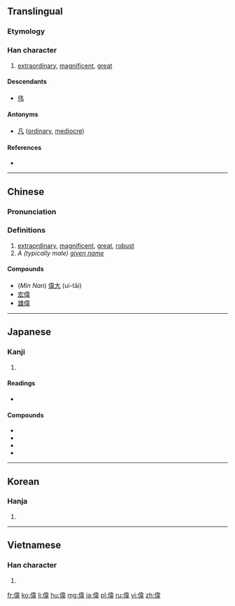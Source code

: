 {{also|伟}}
==Translingual==

===Etymology===
{{Han compound|人|alt1=亻|韋}}<!-- Unclear to me if liushu is psc or ic (people dancing) -->

===Han character===
{{Han char|rn=9|rad=人|as=09|sn=12|four=2425<sub>6</sub>|canj=人木一手 (ODMQ)|ids=⿰[[亻]][[韋]]}}

# [[extraordinary]], [[magnificent]], [[great]]

====Descendants====
* [[伟]]

====Antonyms====
* [[凡]] ([[ordinary]], [[mediocre]])

====References====
* {{Han ref|kx=0110.050|dkj=00837|dj=0234.020|hdz=10198.040|uh=5049|ud=20553|bh=B0B6|bd=45238}}

----

==Chinese==
{{zh-forms|s=伟}}

===Pronunciation===
{{zh-pron
|m=wěi
|c=wai5
|mn=uí
|mc=y
|oc=y
|ma=
|cat=a
}}

===Definitions===
# [[extraordinary]], [[magnificent]], [[great]], [[robust]]
# ''A (typically male) [[given name]]''

====Compounds====
* (''Min Nan'') [[偉大]] (uí-tāi)
* [[宏偉]]
* [[雄偉]]

----

==Japanese==

===Kanji===
{{ja-kanji|grade=c|rs=人09}}

# {{defn|lang=ja|sort=人09}}

====Readings====
* {{ja-readings|on=[[い]] (i)|kun=[[えらい]] (erai), [[ひいでる]] (hiideru), [[すぐれる]] (sugureru)}}

====Compounds====
* {{term|偉業|tr=igyō|lang=ja}}
* {{term|偉才|tr=isai|lang=ja}}
* {{term|偉人|tr=ijin|lang=ja}}
* {{term|偉大|tr=idai|lang=ja}}

----

==Korean==

===Hanja===
{{ko-hanja|hangeul=위|rv=wi|mr=wi}}

# {{defn|lang=ko|sort=人09}}

----

==Vietnamese==

===Han character===
{{vi-hantu|[[vĩ]], [[vỉ]]|rs=人09}}

# {{defn|lang=vi|sort=人09}}

[[fr:偉]]
[[ko:偉]]
[[li:偉]]
[[hu:偉]]
[[mg:偉]]
[[ja:偉]]
[[pl:偉]]
[[ru:偉]]
[[vi:偉]]
[[zh:偉]]